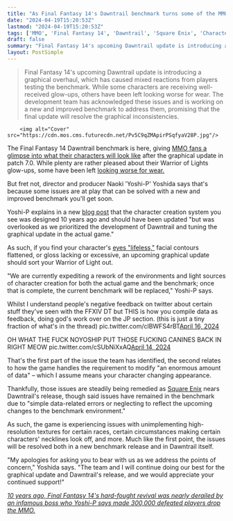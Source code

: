 ```yaml
---
title: "As Final Fantasy 14's Dawntrail benchmark turns some of the MMO's players into cursed beings with 'lifeless' eyes, Yoshi-P apologizes and promises a new one"
date: "2024-04-19T15:20:53Z"
lastmod: "2024-04-19T15:20:53Z"
tags: ['MMO', 'Final Fantasy 14', 'Dawntrail', 'Square Enix', 'Character Creation', 'Graphical Update']
draft: false
summary: "Final Fantasy 14's upcoming Dawntrail update is introducing a graphical overhaul, which has caused mixed reactions from players testing the benchmark. While some characters are receiving well-received glow-ups, others have been left looking worse for wear. The development team has acknowledged these issues and is working on a new and improved benchmark to address them, promising that the final update will resolve the graphical inconsistencies."
layout: PostSimple
---
```

> Final Fantasy 14's upcoming Dawntrail update is introducing a graphical overhaul, which has caused mixed reactions from players testing the benchmark. While some characters are receiving well-received glow-ups, others have been left looking worse for wear. The development team has acknowledged these issues and is working on a new and improved benchmark to address them, promising that the final update will resolve the graphical inconsistencies.


        <img alt="Cover" src="https://cdn.mos.cms.futurecdn.net/Pv5C9qZMApirPSqfyaV28P.jpg"/>
        
The Final Fantasy 14 Dawntrail benchmark is here, giving [MMO fans a glimpse into what their characters will look like](https://www.gamesradar.com/final-fantasy-14s-massive-graphics-overhaul-due-in-update-70-shows-how-far-the-mmo-has-come-in-10-years/) after the graphical update in patch 7.0. While plenty are rather pleased about their Warrior of Lights glow-ups, some have been left [looking worse for wear.](https://forum.square-enix.com/ffxiv/threads/496830-Character-graphical-changes-are-NOT-in-an-acceptable-state-please-make-it-optional)

But fret not, director and producer Naoki 'Yoshi-P' Yoshida says that's because some issues are at play that can be solved with a new and improved benchmark you'll get soon. 

Yoshi-P explains in a new [blog post](https://na.finalfantasyxiv.com/lodestone/topics/detail/d893f46b1f506a64b485295d29cf949ef43bf580) that the character creation system you see was designed 10 years ago and should have been updated "but was overlooked as we prioritized the development of Dawntrail and tuning the graphical update in the actual game."

As such, if you find your character's [eyes "lifeless,"](https://x.com/Just_Jordy_23/status/1779494023041831373) facial contours flattened, or gloss lacking or excessive, an upcoming graphical update should sort your Warrior of Light out.

"We are currently expediting a rework of the environments and light sources of character creation for both the actual game and the benchmark; once that is complete, the current benchmark will be replaced," Yoshi-P says.

Whilst I understand people's negative feedback on twitter about certain stuff they've seen with the FFXIV DT but THIS is how you compile data as feedback, doing god's work over on the JP section. (this is just a tiny fraction of what's in the thread) pic.twitter.com/clBWFS4rBT[April 16, 2024](https://twitter.com/MysteriousRyan/status/1780211985608568904)

OH WHAT THE FUCK NOYOSHIP PUT THOSE FUCKING CANINES BACK IN RIGHT MEOW pic.twitter.com/cSUbNiXxAQ[April 14, 2024](https://twitter.com/BizuArt/status/1779444430841483581)

That's the first part of the issue the team has identified, the second relates to how the game handles the requirement to modify "an enormous amount of data" – which I assume means your character changing appearance. 

Thankfully, those issues are steadily being remedied as [Square Enix](https://www.gamesradar.com/uk/tag/square_enix/) nears Dawntrail's release, though said issues have remained in the benchmark due to "simple data-related errors or neglecting to reflect the upcoming changes to the benchmark environment."

As such, the game is experiencing issues with unimplementing high-resolution textures for certain races, certain circumstances making certain characters' necklines look off, and more. Much like the first point, the issues will be resolved both in a new benchmark release and in Dawntrail itself. 

"My apologies for asking you to bear with us as we address the points of concern," Yoshida says. "The team and I will continue doing our best for the graphical update and Dawntrail's release, and we would appreciate your continued support!"

[<em>10 years ago, Final Fantasy 14's hard-fought revival was nearly derailed by an infamous boss who Yoshi-P says made 300,000 defeated players drop the MMO.</em>](https://www.gamesradar.com/10-years-ago-final-fantasy-14s-hard-fought-revival-was-nearly-derailed-by-an-infamous-boss-who-yoshi-p-says-made-300000-defeated-players-drop-the-mmo/)
        